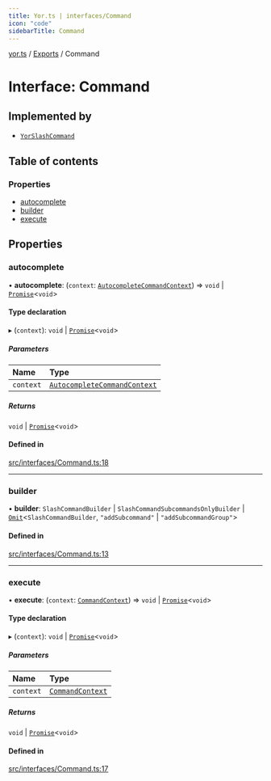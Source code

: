 ```yaml
---
title: Yor.ts | interfaces/Command
icon: "code"
sidebarTitle: Command
---
```

[yor.ts](../README) / [Exports](../modules) / Command

# Interface: Command

## Implemented by

- [`YorSlashCommand`](../classes/YorSlashCommand)

## Table of contents

### Properties

- [autocomplete](Command#autocomplete)
- [builder](Command#builder)
- [execute](Command#execute)

## Properties

### autocomplete

• **autocomplete**: (`context`: [`AutocompleteCommandContext`](../classes/AutocompleteCommandContext)) => `void` \| [`Promise`]( https://developer.mozilla.org/docs/Web/JavaScript/Reference/Global_Objects/Promise )\<`void`\>

#### Type declaration

▸ (`context`): `void` \| [`Promise`]( https://developer.mozilla.org/docs/Web/JavaScript/Reference/Global_Objects/Promise )\<`void`\>

##### Parameters

| Name | Type |
| :------ | :------ |
| `context` | [`AutocompleteCommandContext`](../classes/AutocompleteCommandContext) |

##### Returns

`void` \| [`Promise`]( https://developer.mozilla.org/docs/Web/JavaScript/Reference/Global_Objects/Promise )\<`void`\>

#### Defined in

[src/interfaces/Command.ts:18](https://github.com/OreOreki/interactions.ts/blob/e3ad9a5/src/interfaces/Command.ts#L18)

___

### builder

• **builder**: `SlashCommandBuilder` \| `SlashCommandSubcommandsOnlyBuilder` \| [`Omit`]( https://www.typescriptlang.org/docs/handbook/utility-types.html#omittype-keys )\<`SlashCommandBuilder`, ``"addSubcommand"`` \| ``"addSubcommandGroup"``\>

#### Defined in

[src/interfaces/Command.ts:13](https://github.com/OreOreki/interactions.ts/blob/e3ad9a5/src/interfaces/Command.ts#L13)

___

### execute

• **execute**: (`context`: [`CommandContext`](../classes/CommandContext)) => `void` \| [`Promise`]( https://developer.mozilla.org/docs/Web/JavaScript/Reference/Global_Objects/Promise )\<`void`\>

#### Type declaration

▸ (`context`): `void` \| [`Promise`]( https://developer.mozilla.org/docs/Web/JavaScript/Reference/Global_Objects/Promise )\<`void`\>

##### Parameters

| Name | Type |
| :------ | :------ |
| `context` | [`CommandContext`](../classes/CommandContext) |

##### Returns

`void` \| [`Promise`]( https://developer.mozilla.org/docs/Web/JavaScript/Reference/Global_Objects/Promise )\<`void`\>

#### Defined in

[src/interfaces/Command.ts:17](https://github.com/OreOreki/interactions.ts/blob/e3ad9a5/src/interfaces/Command.ts#L17)
